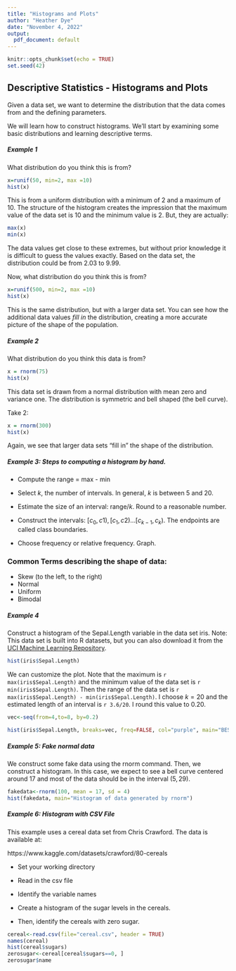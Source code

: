 ---
title: "Histograms and Plots"
author: "Heather Dye"
date: "November 4, 2022"
output:
  pdf_document: default
---

```{r setup, include=FALSE}
knitr::opts_chunk$set(echo = TRUE)
set.seed(42)

```

## Descriptive Statistics - Histograms and Plots

Given a data set, we want to determine the distribution that the data comes from and the defining parameters. 

We will learn how to construct histograms. We'll start by examining some basic distributions and learning descriptive terms. 

##### Example 1

What distribution do you think this is from? 

```{r}
x=runif(50, min=2, max =10)
hist(x)
```

This is from a uniform distribution with a minimum of 2 and a maximum of 10. The structure of the histogram creates the impression that the maximum value of the data set is 10 and the minimum value is 2. But, they are actually:
```{r}
max(x)
min(x)
```
The data values get close to these extremes, but without prior knowledge it is difficult to guess the values exactly.
Based on the data set, the distribution could be from 2.03 to 9.99. 

Now, what distribution do you think this is from?

```{r}
x=runif(500, min=2, max =10)
hist(x)
```

This is the same distribution, but with a larger data set. You can see how the additional data values *fill in* the distribution, creating a more accurate picture of the shape of the population.

##### Example 2
What distribution do you think this data is from? 

```{r}
x = rnorm(75)
hist(x)

```
This data set is drawn from a normal distribution with mean zero and variance one. The distribution is symmetric and bell shaped (the bell curve).

Take 2:

```{r}
x = rnorm(300)
hist(x)

```

Again, we see that larger data sets "fill in" the shape of the distribution. 


##### Example 3: Steps to computing a histogram by hand.

* Compute the range = max - min

* Select $k$, the number of intervals. In general, $k$ is between 5 and 20.

* Estimate the size of an interval: $\text{range}/k$. Round to a reasonable number. 

* Construct the intervals: $[c_0,c1),[c_1, c2) \ldots [c_{k-1},c_k)$. The endpoints are called class boundaries. 

* Choose frequency or relative frequency. Graph. 

### Common Terms describing the shape of data:

* Skew (to the left, to the right)
* Normal
* Uniform
* Bimodal


##### Example 4

Construct a histogram of the Sepal.Length variable in the data set iris.
Note: This data set is built into R datasets, but you can also download it from the [UCI Machine Learning Repository](https://archive-beta.ics.uci.edu/).



```{r}
hist(iris$Sepal.Length)
```


We can customize the plot.
Note that the maximum is `r max(iris$Sepal.Length)` and the minimum value of the data set is `r min(iris$Sepal.Length)`. Then the range of the data set is `r max(iris$Sepal.Length) - min(iris$Sepal.Length)`. I choose $k=20$ and the estimated length of an interval is `r 3.6/20`. 
I round this value to 0.20.

```{r}
vec<-seq(from=4,to=8, by=0.2)

hist(iris$Sepal.Length, breaks=vec, freq=FALSE, col="purple", main="BEST Histogram EVER!!!", xlab="Sepal Length")
```

##### Example 5: Fake normal data

We construct some fake data using the rnorm command. 
Then, we construct a histogram. In this case, we expect to see a bell curve centered around 17 and most of the data should be in the interval $(5,29)$.

```{r}
fakedata<-rnorm(100, mean = 17, sd = 4)
hist(fakedata, main="Histogram of data generated by rnorm")
```

##### Example 6: Histogram with CSV File

This example uses a cereal data set from Chris Crawford. 
The data is available at: 

https://www.kaggle.com/datasets/crawford/80-cereals

* Set your working directory

* Read in the csv file

* Identify the variable names

* Create a histogram of the sugar levels in the cereals.

* Then, identify the cereals with zero sugar. 

```{r}
cereal<-read.csv(file="cereal.csv", header = TRUE)
names(cereal)
hist(cereal$sugars)
zerosugar<-cereal[cereal$sugars==0, ]
zerosugar$name
```

